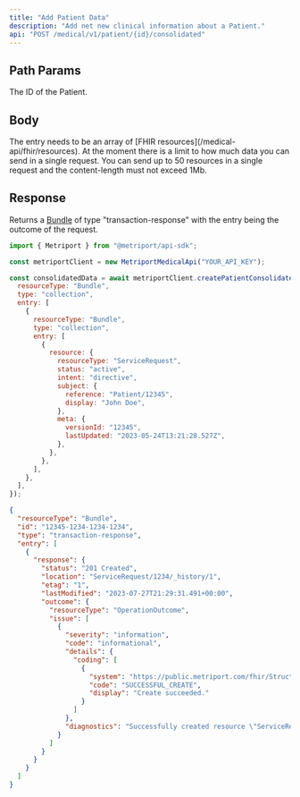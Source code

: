 ```yaml
---
title: "Add Patient Data"
description: "Add net new clinical information about a Patient."
api: "POST /medical/v1/patient/{id}/consolidated"
---
```


## Path Params

<ParamField path="id" type="string" required>
  The ID of the Patient.
</ParamField>

## Body

<ParamField body="entry" type="array" required>
  The entry needs to be an array of [FHIR resources](/medical-api/fhir/resources).
</ParamField>

<Info>
  At the moment there is a limit to how much data you can send in a single request. You can send up
  to 50 resources in a single request and the content-length must not exceed 1Mb.
</Info>

## Response

Returns a [Bundle](/medical-api/fhir/resources/bundle) of type "transaction-response" with the entry being the outcome of the request.

<ResponseExample>

```javascript Metriport SDK
import { Metriport } from "@metriport/api-sdk";

const metriportClient = new MetriportMedicalApi("YOUR_API_KEY");

const consolidatedData = await metriportClient.createPatientConsolidated("PATIENT_ID", {
  resourceType: "Bundle",
  type: "collection",
  entry: [
    {
      resourceType: "Bundle",
      type: "collection",
      entry: [
        {
          resource: {
            resourceType: "ServiceRequest",
            status: "active",
            intent: "directive",
            subject: {
              reference: "Patient/12345",
              display: "John Doe",
            },
            meta: {
              versionId: "12345",
              lastUpdated: "2023-05-24T13:21:28.527Z",
            },
          },
        },
      ],
    },
  ],
});
```

</ResponseExample>

```json
{
  "resourceType": "Bundle",
  "id": "12345-1234-1234-1234",
  "type": "transaction-response",
  "entry": [
    {
      "response": {
        "status": "201 Created",
        "location": "ServiceRequest/1234/_history/1",
        "etag": "1",
        "lastModified": "2023-07-27T21:29:31.491+00:00",
        "outcome": {
          "resourceType": "OperationOutcome",
          "issue": [
            {
              "severity": "information",
              "code": "informational",
              "details": {
                "coding": [
                  {
                    "system": "https://public.metriport.com/fhir/StructureDefinition/CodeSystem/operation-outcome",
                    "code": "SUCCESSFUL_CREATE",
                    "display": "Create succeeded."
                  }
                ]
              },
              "diagnostics": "Successfully created resource \"ServiceRequest/1234/_history/1\". Took 8ms."
            }
          ]
        }
      }
    }
  ]
}
```
